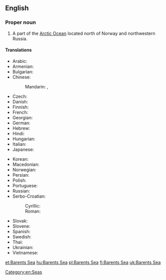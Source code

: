 ==English==

{{wikipedia}}

===Proper noun===
{{en-proper noun}}

# A part of the [[Arctic Ocean]] located north of Norway and northwestern Russia.

====Translations====
{{trans-top|part of the Arctic Ocean}}
* Arabic: {{t-|ar|بحر بارنتس|m|tr=baHr baarants}}
* Armenian: {{t-|hy|Բարենցի ծով|tr=Barenc'i çov}}
* Bulgarian: {{t-|bg|Баренцово море|n|tr=Bárencovo móre}}
* Chinese:
*: Mandarin: {{t|cmn|巴倫支海|sc=Hani}}, {{t|cmn|巴伦支海|tr=Bālúnzhī hǎi|sc=Hani}}
* Czech: {{t-|cs|Barentsovo moře|n}}
* Danish: {{t-|da|Barentshavet|n}}
* Finnish: {{t-|fi|Barentsinmeri}}
* French: {{t-|fr|mer de Barents|f}}
* Georgian: {{t-|ka|ბარენცის ზღვა|tr=barentsis zḡva|sc=Geor}}
* German: {{t+|de|Barentssee|f}}
* Hebrew: {{t-|he|ים ברנץ}}
* Hindi: {{t-|hi|बेरिंट सागर|tr=bēriṇṭ sāgar}}
* Hungarian: {{t+|hu|Barents-tenger}}
* Italian: {{t-|it|mare di Barents|m}}
* Japanese: {{t-|ja|バレンツ海|tr=Barentsu-kai}}
{{trans-mid}}
* Korean: {{t+|ko|바렌츠 해|tr=Barencheu hae|sc=Hang}}
* Macedonian: {{t-|mk|Баренцово Море|n|tr=Bárencovo Móre}}
* Norwegian: {{t-|no|Barentshavet|n}}
* Persian: {{t-|fa|دریای بارنتز}}
* Polish: {{t+|pl|Morze Barentsa|n}}
* Portuguese: {{t-|pt|mar de Barents|m}}
* Russian: {{t-|ru|Баренцево море|n|tr=Bárencevo móre}}
* Serbo-Croatian:
*: Cyrillic: {{t-|sh|Баренцово море|n|sc=Cyrl}}
*: Roman: {{t-|sh|Barentsovo more|n}}
* Slovak: {{t-|sk|Barentsovo more|n}}
* Slovene: {{t-|sl|Barentsovo morje|n}}
* Spanish: {{t-|es|mar de Barents|m}}
* Swedish: {{t-|sv|Barents hav|n}}
* Thai: {{t-|th|ทะเลแบเร็นตส์}}
* Ukrainian: {{t-|uk|Баренцове море|n|tr=Bárencove móre}}
* Vietnamese: {{t-|vi|biển Barents}}
{{trans-bottom}}

[[Category:en:Seas]]

[[et:Barents Sea]]
[[hu:Barents Sea]]
[[pl:Barents Sea]]
[[fi:Barents Sea]]
[[uk:Barents Sea]]